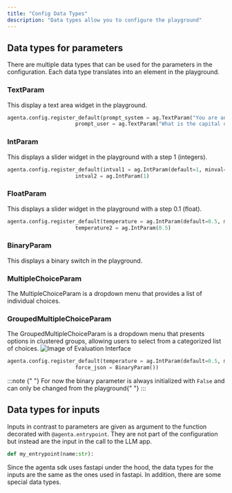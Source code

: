 ```yaml
---
title: "Config Data Types"
description: "Data types allow you to configure the playground"
---
```


## Data types for parameters

There are multiple data types that can be used for the parameters in the configuration. Each data type translates into an element in the playground.

### TextParam

This display a text area widget in the playground.

```python
agenta.config.register_default(prompt_system = ag.TextParam("You are an expert in geography."),
                      prompt_user = ag.TextParam("What is the capital of {country}?"))
```

### IntParam

This displays a slider widget in the playground with a step 1 (integers).

```python
agenta.config.register_default(intval1 = ag.IntParam(default=1, minval=0, maxval=2),
                      intval2 = ag.IntParam(1)
```

### FloatParam

This displays a slider widget in the playground with a step 0.1 (float).

```python
agenta.config.register_default(temperature = ag.IntParam(default=0.5, minval=0, maxval=2),
                      temperature2 = ag.IntParam(0.5)
```

### BinaryParam

This displays a binary switch in the playground.

### MultipleChoiceParam

The MultipleChoiceParam is a dropdown menu that provides a list of individual choices.

### GroupedMultipleChoiceParam

The GroupedMultipleChoiceParam is a dropdown menu that presents options in clustered groups, allowing users to select from a categorized list of choices.
![Image of Evaluation Interface](/images/sdk_params/grouped_multiple_choice_param.png)

```python
agenta.config.register_default(temperature = ag.IntParam(default=0.5, minval=0, maxval=2),
                      force_json = BinaryParam())
```

:::note
  {" "}
  For now the binary parameter is always initialized with `False` and can only be changed from the playground{" "}
:::
## Data types for inputs

Inputs in contrast to parameters are given as argument to the function decorated with `@agenta.entrypoint`. They are not part of the configuration but instead are the input in the call to the LLM app.

```python
def my_entrypoint(name:str):
```

Since the agenta sdk uses fastapi under the hood, the data types for the inputs are the same as the ones used in fastapi. In addition, there are some special data types.
